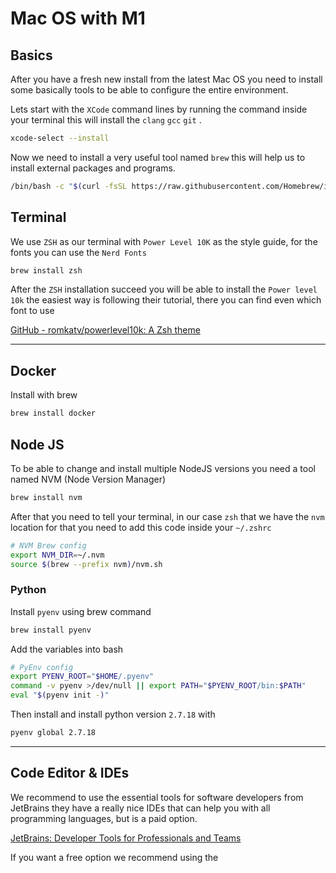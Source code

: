 # Mac OS with M1

## Basics

After you have a fresh new install from the latest Mac OS you need to install some basically tools to be able to configure the entire environment.

Lets start with the `XCode` command lines by running the command inside your terminal this will install the `clang` `gcc` `git` .

```bash
xcode-select --install
```

Now we need to install a very useful tool named `brew` this will help us to install external packages and programs.

```bash
/bin/bash -c "$(curl -fsSL https://raw.githubusercontent.com/Homebrew/install/HEAD/install.sh)"
```

## Terminal

We use `ZSH` as our terminal with `Power Level 10K` as the style guide, for the fonts you can use the `Nerd Fonts`

```bash
brew install zsh
```

After the `ZSH` installation succeed you will be able to install the `Power level 10k` the easiest way is following their tutorial, there you can find even which font to use

[GitHub - romkatv/powerlevel10k: A Zsh theme](https://github.com/romkatv/powerlevel10k#installation)

---

## Docker

Install with brew

```bash
brew install docker
```

## Node JS

To be able to change and install multiple NodeJS versions you need a tool named NVM (Node Version Manager)

```bash
brew install nvm
```

After that you need to tell your terminal, in our case `zsh` that we have the `nvm` location for that you need to add this code inside your `~/.zshrc`

```bash
# NVM Brew config
export NVM_DIR=~/.nvm
source $(brew --prefix nvm)/nvm.sh
```

### Python

Install `pyenv` using brew command

```bash
brew install pyenv
```

Add the variables into bash

```bash
# PyEnv config
export PYENV_ROOT="$HOME/.pyenv"
command -v pyenv >/dev/null || export PATH="$PYENV_ROOT/bin:$PATH"
eval "$(pyenv init -)"
```

Then install and install python version `2.7.18` with

```bash
pyenv global 2.7.18
```

---

## Code Editor & IDEs

We recommend to use the essential tools for software developers from JetBrains they have a really nice IDEs that can help you with all programming languages, but is a paid option.

[JetBrains: Developer Tools for Professionals and Teams](https://www.jetbrains.com/)

If you want a free option we recommend using the

[](https://code.visualstudio.com/)